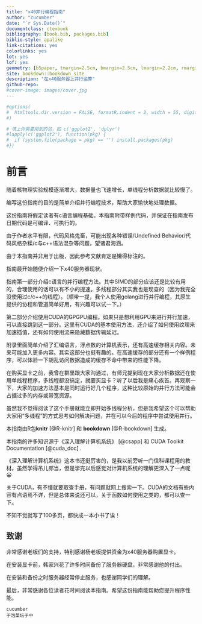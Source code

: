```yaml
--- 
title: "x40并行编程指南"
author: "cucumber"
date: "`r Sys.Date()`"
documentclass: ctexbook
bibliography: [book.bib, packages.bib]
biblio-style: apalike
link-citations: yes
colorlinks: yes
lot: yes
lof: yes
geometry: [b5paper, tmargin=2.5cm, bmargin=2.5cm, lmargin=2.2cm, rmargin=1.8cm]
site: bookdown::bookdown_site
description: "在x40服务器上并行运算"
github-repo: 
#cover-image: images/cover.jpg
---
```


```r
#options(
#  htmltools.dir.version = FALSE, formatR.indent = 2, width = 55, digits = 4
#)

# 填上你需要用到的包，如 c('ggplot2', 'dplyr')
#lapply(c('ggplot2'), function(pkg) {
#  if (system.file(package = pkg) == '') install.packages(pkg)
#})
```

# 前言 {-}

随着核物理实验规模逐渐增大，数据量也飞速增长，单线程分析数据就比较慢了。

编写这份指南的目的是简单介绍并行编程技术，帮助大家愉快地处理数据。

这份指南将假定读者有c语言编程基础。本指南附带样例代码，并保证在指南发布日期代码是可编译、可执行的。

由于作者水平有限，代码风格鬼畜，可能出现各种错误/Undefined Behavior/代码风格杂糅/c与c++语法混杂等问题，望诸君海涵。

由于本指南并非用于出版，因此参考文献肯定是懒得标注的。

指南最开始随便介绍一下x40服务器现状。

指南第一部分介绍c语言的并行编程方法。其中SIMD的部分应该还是比较有用的，合理使用的话可以有不小的提速。多线程部分其实我也是现查的（因为我完全没使用过c/c++的线程）。（顺带一提，我个人使用golang进行并行编程，其原生提供的协程和管道简单好用，有兴趣可以试一下。）

第二部分介绍使用CUDA的GPGPU编程。如果只是想利用GPU来进行并行加速，可以直接跳到这一部分。这里有CUDA的基本使用方法，还介绍了如何使用纹理来加速插值，还有如何使用流来隐藏数据传输延迟。

附录里面简单介绍了汇编语言，浮点数的计算机表示，还有高速缓存相关内容。未来可能加入更多内容。其实这部分也挺有趣的。在高速缓存的部分还有一个样例程序，可以体验一下胡乱访问数据造成的缓存不命中带来的性能下降。


在购买显卡之前，我曾在群里跟大家沟通过，有师兄提到现在大家分析数据还在使用单线程程序，多线程都没搞定，就要买显卡？听了以后我是痛心疾首。再观察一下，大家的加速方法基本是同时运行好几个程序，这种比较原始的并行方法可能会占据过多的内存或带宽资源。

虽然我不觉得阅读了这个手册就能立即开始多线程分析，但是我希望这个可以帮助大家用“多线程”的方式思考如何解决问题，并在可以今后的程序中尝试使用并行。


本指南由R包**knitr**\index{knitr} [@R-knitr] 和 **bookdown**\index{bookdown} [@R-bookdown] 生成。

本指南的许多知识源于《深入理解计算机系统》\index{csapp} [@csapp] 和 CUDA Toolkit Documentation \index{cuda_doc} [@cuda_doc] .    

《深入理解计算机系统》这本书还挺厉害的，是我以前旁听一门信科课程用的教材。虽然学得吊儿郎当，但是学完以后感觉对计算机系统的理解更深入了一点呢😀

关于CUDA，有不懂就要取查手册，有问题就网上搜索一下。CUDA的文档有些内容有点语焉不详，但是总体来说还可以，关于函数如何使用之类的，都可以查一下。

不知不觉就写了100多页，都快成一本小书了诶！

\newpage

## 致谢 {-}

非常感谢老板们的支持，特别感谢杨老板提供资金为x40服务器购置显卡。

在安装显卡前，韩家兴花了许多时间备份了服务器硬盘，非常感谢他的付出。

在安装和备份之时服务器经常停止服务，也感谢同学们的理解。

最后，非常感谢各位读者花时间阅读本指南。希望这份指南能帮助您提升程序性能。

```block2
cucumber    
于泡菜坛子中
```

